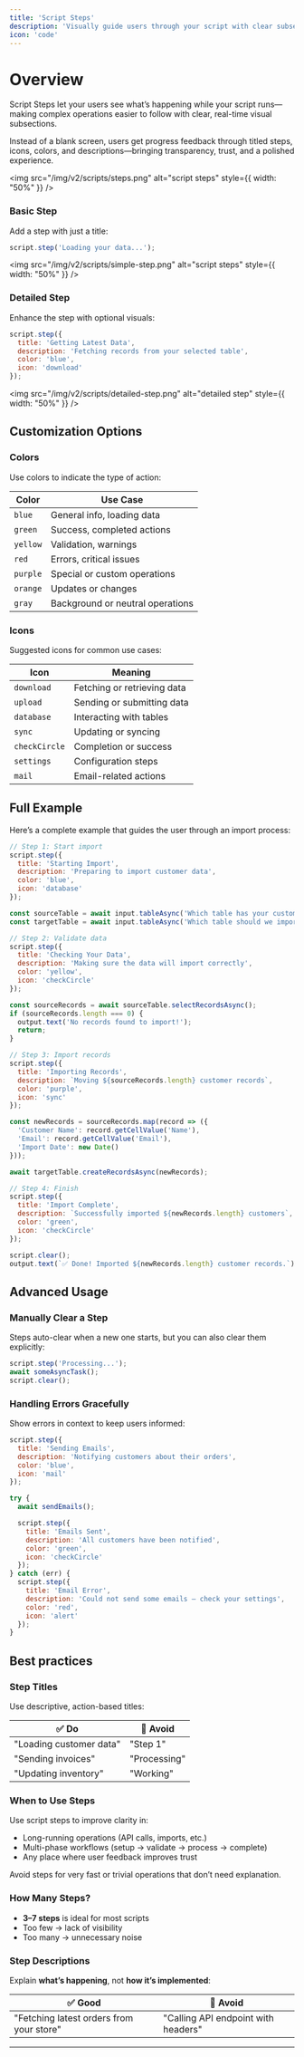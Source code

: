 ```yaml
---
title: 'Script Steps'
description: 'Visually guide users through your script with clear subsections'
icon: 'code'
---
```


# Overview

Script Steps let your users see what’s happening while your script runs—making complex operations easier to follow with clear, real-time visual subsections.

Instead of a blank screen, users get progress feedback through titled steps, icons, colors, and descriptions—bringing transparency, trust, and a polished experience.

<img src="/img/v2/scripts/steps.png" alt="script steps" style={{ width: "50%" }} />


### Basic Step

Add a step with just a title:

```js
script.step('Loading your data...');
```

<img src="/img/v2/scripts/simple-step.png" alt="script steps" style={{ width: "50%" }} />

### Detailed Step

Enhance the step with optional visuals:

```js
script.step({
  title: 'Getting Latest Data',
  description: 'Fetching records from your selected table',
  color: 'blue',
  icon: 'download'
});
```

<img src="/img/v2/scripts/detailed-step.png" alt="detailed step" style={{ width: "50%" }} />


## Customization Options

### Colors

Use colors to indicate the type of action:

| Color    | Use Case                         |
|----------|----------------------------------|
| `blue`   | General info, loading data       |
| `green`  | Success, completed actions       |
| `yellow` | Validation, warnings             |
| `red`    | Errors, critical issues          |
| `purple` | Special or custom operations     |
| `orange` | Updates or changes               |
| `gray`   | Background or neutral operations |

### Icons

Suggested icons for common use cases:

| Icon          | Meaning                     |
|---------------|-----------------------------|
| `download`    | Fetching or retrieving data |
| `upload`      | Sending or submitting data  |
| `database`    | Interacting with tables     |
| `sync`        | Updating or syncing         |
| `checkCircle` | Completion or success       |
| `settings`    | Configuration steps         |
| `mail`        | Email-related actions       |


## Full Example

Here’s a complete example that guides the user through an import process:

```js
// Step 1: Start import
script.step({
  title: 'Starting Import',
  description: 'Preparing to import customer data',
  color: 'blue',
  icon: 'database'
});

const sourceTable = await input.tableAsync('Which table has your customer data?');
const targetTable = await input.tableAsync('Which table should we import to?');

// Step 2: Validate data
script.step({
  title: 'Checking Your Data',
  description: 'Making sure the data will import correctly',
  color: 'yellow',
  icon: 'checkCircle'
});

const sourceRecords = await sourceTable.selectRecordsAsync();
if (sourceRecords.length === 0) {
  output.text('No records found to import!');
  return;
}

// Step 3: Import records
script.step({
  title: 'Importing Records',
  description: `Moving ${sourceRecords.length} customer records`,
  color: 'purple',
  icon: 'sync'
});

const newRecords = sourceRecords.map(record => ({
  'Customer Name': record.getCellValue('Name'),
  'Email': record.getCellValue('Email'),
  'Import Date': new Date()
}));

await targetTable.createRecordsAsync(newRecords);

// Step 4: Finish
script.step({
  title: 'Import Complete',
  description: `Successfully imported ${newRecords.length} customers`,
  color: 'green',
  icon: 'checkCircle'
});

script.clear();
output.text(`✅ Done! Imported ${newRecords.length} customer records.`);
```


## Advanced Usage

### Manually Clear a Step

Steps auto-clear when a new one starts, but you can also clear them explicitly:

```js
script.step('Processing...');
await someAsyncTask();
script.clear();
```

### Handling Errors Gracefully

Show errors in context to keep users informed:

```js
script.step({
  title: 'Sending Emails',
  description: 'Notifying customers about their orders',
  color: 'blue',
  icon: 'mail'
});

try {
  await sendEmails();

  script.step({
    title: 'Emails Sent',
    description: 'All customers have been notified',
    color: 'green',
    icon: 'checkCircle'
  });
} catch (err) {
  script.step({
    title: 'Email Error',
    description: 'Could not send some emails – check your settings',
    color: 'red',
    icon: 'alert'
  });
}
```


## Best practices

### Step Titles

Use descriptive, action-based titles:

| ✅ Do                    | 🚫 Avoid     |
|-------------------------|--------------|
| "Loading customer data" | "Step 1"     |
| "Sending invoices"      | "Processing" |
| "Updating inventory"    | "Working"    |

### When to Use Steps

Use script steps to improve clarity in:

* Long-running operations (API calls, imports, etc.)
* Multi-phase workflows (setup → validate → process → complete)
* Any place where user feedback improves trust

Avoid steps for very fast or trivial operations that don’t need explanation.

### How Many Steps?

* **3–7 steps** is ideal for most scripts
* Too few → lack of visibility
* Too many → unnecessary noise

### Step Descriptions

Explain **what’s happening**, not **how it’s implemented**:

| ✅ Good                                   | 🚫 Avoid                            |
|------------------------------------------|-------------------------------------|
| "Fetching latest orders from your store" | "Calling API endpoint with headers" |

---
